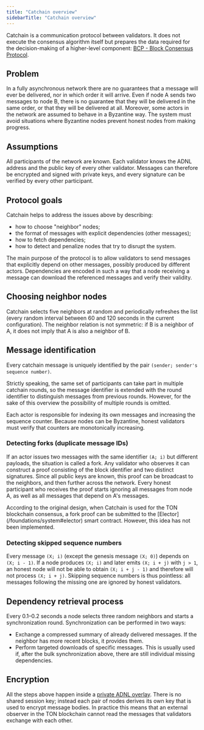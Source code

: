 ```yaml
---
title: "Catchain overview"
sidebarTitle: "Catchain overview"
---
```



Catchain is a communication protocol between validators. It does not execute the consensus algorithm itself but prepares the data required for the decision-making of a higher-level component: [BCP - Block Consensus Protocol](/foundations/consensus/bcp-overview).

## Problem

In a fully asynchronous network there are no guarantees that a message will ever be delivered, nor in which order it will arrive. Even if node A sends two messages to node B, there is no guarantee that they will be delivered in the same order, or that they will be delivered at all. Moreover, some actors in the network are assumed to behave in a Byzantine way. The system must avoid situations where Byzantine nodes prevent honest nodes from making progress.

## Assumptions

All participants of the network are known. Each validator knows the ADNL address and the public key of every other validator. Messages can therefore be encrypted and signed with private keys, and every signature can be verified by every other participant.

## Protocol goals

Catchain helps to address the issues above by describing:

- how to choose "neighbor" nodes;
- the format of messages with explicit dependencies (other messages);
- how to fetch dependencies;
- how to detect and penalize nodes that try to disrupt the system.

The main purpose of the protocol is to allow validators to send messages that explicitly depend on other messages, possibly produced by different actors. Dependencies are encoded in such a way that a node receiving a message can download the referenced messages and verify their validity.

## Choosing neighbor nodes

Catchain selects five neighbors at random and periodically refreshes the list (every random interval between 60 and 120 seconds in the current configuration). The neighbor relation is not symmetric: if B is a neighbor of A, it does not imply that A is also a neighbor of B.

## Message identification

Every catchain message is uniquely identified by the pair `(sender; sender's sequence number)`.

<Aside type="note">
  Strictly speaking, the same set of participants can take part in multiple catchain rounds, so the message identifier is extended with the round identifier to distinguish messages from previous rounds. However, for the sake of this overview the possibility of multiple rounds is omitted.
</Aside>

Each actor is responsible for indexing its own messages and increasing the sequence counter. Because nodes can be Byzantine, honest validators must verify that counters are monotonically increasing.

### Detecting forks (duplicate message IDs)

If an actor issues two messages with the same identifier `(A; i)` but different payloads, the situation is called a fork. Any validator who observes it can construct a proof consisting of the block identifier and two distinct signatures. Since all public keys are known, this proof can be broadcast to the neighbors, and then further across the network. Every honest participant who receives the proof starts ignoring all messages from node A, as well as all messages that depend on A's messages.

<Aside title="tip">
  According to the original design, when Catchain is used for the TON blockchain consensus, a fork proof can be submitted to the [Elector](/foundations/system#elector) smart contract. However, this idea has not been implemented.
</Aside>

### Detecting skipped sequence numbers

Every message `(X; i)` (except the genesis message `(X; 0)`) depends on `(X; i - 1)`. If a node produces `(X; i)` and later emits `(X; i + j)` with `j > 1`, an honest node will not be able to obtain `(X; i + j - 1)` and therefore will not process `(X; i + j)`. Skipping sequence numbers is thus pointless: all messages following the missing one are ignored by honest validators.

## Dependency retrieval process

Every 0.1–0.2 seconds a node selects three random neighbors and starts a synchronization round. Synchronization can be performed in two ways:

- Exchange a compressed summary of already delivered messages. If the neighbor has more recent blocks, it provides them.
- Perform targeted downloads of specific messages. This is usually used if, after the bulk synchronization above, there are still individual missing dependencies.

## Encryption

All the steps above happen inside a [private ADNL overlay](/foundations/network/adnl). There is no shared session key; instead each pair of nodes derives its own key that is used to encrypt message bodies. In practice this means that an external observer in the TON blockchain cannot read the messages that validators exchange with each other.
